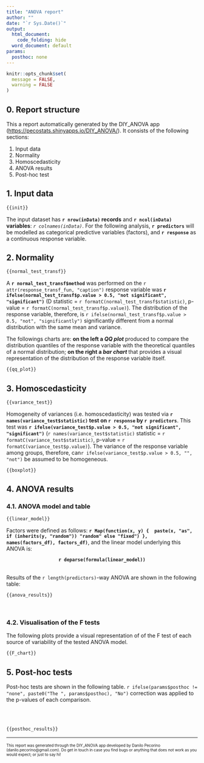 ```yaml
---
title: "ANOVA report"
author: ""
date: "`r Sys.Date()`"
output:
  html_document:
    code_folding: hide
  word_document: default
params:
  posthoc: none
---
```


```r
knitr::opts_chunk$set(
  message = FALSE,
  warning = FALSE
)
```

## 0. Report structure

This a report automatically generated by the DIY_ANOVA app (<https://pecostats.shinyapps.io/DIY_ANOVA/>). It consists of the following sections:

1. Input data
2. Normality
3. Homoscedasticity
4. ANOVA results
5. Post-hoc test

## 1. Input data

```r
{{init}}
```

The input dataset has **`r nrow(inData)` records** and **`r ncol(inData)` variables**: *`r colnames(inData)`*.
For the following analysis, **`r predictors`** will be modelled as categorical predictive variables (factors), and **`r response`** as a continuous response variable.


## 2. Normality

```r
{{normal_test_transf}}
```

A **`r normal_test_transf$method`** was performed on the `r attr(response_transf_fun, "caption")` response variable was **`r ifelse(normal_test_transf$p.value > 0.5, "not significant", "significant")`** (D statistic = `r formatC(normal_test_transf$statistic)`, p-value = `r formatC(normal_test_transf$p.value)`). The distribution of the response variable, therefore, is `r ifelse(normal_test_transf$p.value > 0.5, "not", "significantly")`  significantly different from a normal distribution with the same mean and variance.

The followings charts are: **on the left a *QQ plot* ** produced to compare the distribution quantiles of the response variable with the theoretical quantiles of a normal distribution; **on the right a *bar chart* **that provides a visual representation of the distribution of the response variable itself.

```r
{{qq_plot}}
```

## 3. Homoscedasticity

```r
{{variance_test}}
```

Homogeneity of variances (i.e. homoscedasticity) was tested via **`r names(variance_test$statistic)` test on `r response` by `r predictors`**. This test was **`r ifelse(variance_test$p.value > 0.5, "not significant", "significant")`** (`r names(variance_test$statistic)` statistic = `r formatC(variance_test$statistic)`, p-value = `r formatC(variance_test$p.value)`). The variance of the response variable among groups, therefore, can`r ifelse(variance_test$p.value > 0.5, "", "not")` be assumed to be homogeneous.

```r
{{boxplot}}
```

## 4. ANOVA results

### 4.1.  ANOVA model and table

```r
{{linear_model}}
```

Factors were defined as follows: **`r Map(function(x, y) {  paste(x, "as", if (inherits(y, "random")) "random" else "fixed") }, names(factors_df), factors_df)`**, and the linear model underlying this ANOVA is:

<center> **`r deparse(formula(linear_model))`** </center>
<br>
Results of the `r length(predictors)`-way ANOVA are shown in the following table:

```r
{{anova_results}}
```

<br>

### 4.2.  Visualisation of the F tests

The following plots provide a visual representation of of the F test of each source of variability of the tested ANOVA model.

```r
{{F_chart}}
```

## 5. Post-hoc tests

Post-hoc tests are shown in the following table. `r ifelse(params$posthoc != "none", paste0("The ", params$posthoc), "No")` correction was applied to the p-values of each comparison. 

<br>
<br>

```r
{{posthoc_results}}
```

<hr>
<font size = 1>This report was generated through the DIY_ANOVA app developed by Danilo Pecorino (danilo.pecorino@gmail.com). Do get in touch in case you find bugs or anything that does not work as you would expect; or just to say hi!</font>

